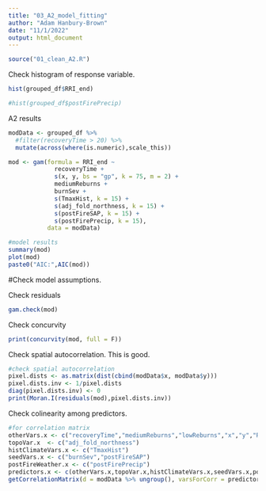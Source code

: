 ```yaml
---
title: "03_A2_model_fitting"
author: "Adam Hanbury-Brown"
date: "11/1/2022"
output: html_document
---
```


```r
source("01_clean_A2.R")
```

Check histogram of response variable.
```r
hist(grouped_df$RRI_end)
```

```r
#hist(grouped_df$postFirePrecip)
```

A2 results
```r
modData <- grouped_df %>%
  #filter(recoveryTime > 20) %>%
  mutate(across(where(is.numeric),scale_this)) 

mod <- gam(formula = RRI_end ~ 
             recoveryTime + 
             s(x, y, bs = "gp", k = 75, m = 2) +
             mediumReburns +
             burnSev +
             s(TmaxHist, k = 15) +
             s(adj_fold_northness, k = 15) +
             s(postFireSAP, k = 15) +
             s(postFirePrecip, k = 15),
           data = modData)

#model results
summary(mod)
plot(mod)
paste0("AIC:",AIC(mod))
```

#Check model assumptions.

Check residuals
```r
gam.check(mod)
```

Check concurvity
```r
print(concurvity(mod, full = F))
```


Check spatial autocorrelation. This is good.
```r
#check spatial autocorrelation
pixel.dists <- as.matrix(dist(cbind(modData$x, modData$y)))
pixel.dists.inv <- 1/pixel.dists
diag(pixel.dists.inv) <- 0
print(Moran.I(residuals(mod),pixel.dists.inv))
```

Check colinearity among predictors.
```r
#for correlation matrix
otherVars.x <- c("recoveryTime","mediumReburns","lowReburns","x","y","RRI_end")
topoVar.x  <- c("adj_fold_northness")
histClimateVars.x <- c("TmaxHist")
seedVars.x <- c("burnSev","postFireSAP")
postFireWeather.x <- c("postFirePrecip")
predictors.x <- c(otherVars.x,topoVar.x,histClimateVars.x,seedVars.x,postFireWeather.x)
getCorrelationMatrix(d = modData %>% ungroup(), varsForCorr = predictors.x)
```


